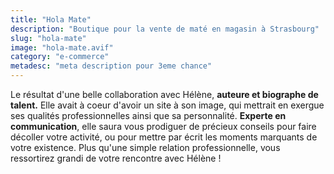 ```yaml
---
title: "Hola Mate"
description: "Boutique pour la vente de maté en magasin à Strasbourg"
slug: "hola-mate"
image: "hola-mate.avif"
category: "e-commerce"
metadesc: "meta description pour 3eme chance"
---
```


Le résultat d'une belle collaboration avec Hélène, **auteure et biographe de talent.** Elle avait à coeur d'avoir un site à son image, qui mettrait en exergue ses qualités professionnelles ainsi que sa personnalité.
**Experte en communication**, elle saura vous prodiguer de précieux conseils pour faire décoller votre activité, ou pour mettre par écrit les moments marquants de votre existence. Plus qu'une simple relation professionnelle, vous ressortirez grandi de votre rencontre avec Hélène !
